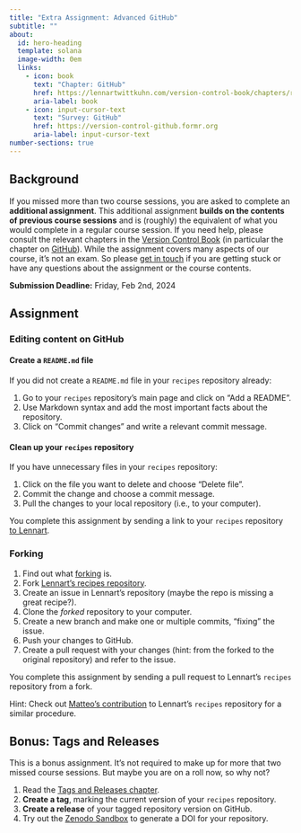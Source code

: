 ```yaml
---
title: "Extra Assignment: Advanced GitHub"
subtitle: ""
about:
  id: hero-heading
  template: solana
  image-width: 0em
  links:
    - icon: book
      text: "Chapter: GitHub"
      href: https://lennartwittkuhn.com/version-control-book/chapters/remotes-intro.html
      aria-label: book
    - icon: input-cursor-text
      text: "Survey: GitHub"
      href: https://version-control-github.formr.org
      aria-label: input-cursor-text
number-sections: true
---
```


::: {#hero-heading}
:::

## Background

If you missed more than two course sessions, you are asked to complete an **additional assignment**.
This additional assignment **builds on the contents of previous course sessions** and is (roughly) the equivalent of what you would complete in a regular course session.
If you need help, please consult the relevant chapters in the [Version Control Book]({{< var links.book >}}) (in particular the chapter on [GitHub](https://lennartwittkuhn.com/version-control-book/chapters/remotes-intro.html)).
While the assignment covers many aspects of our course, it's not an exam.
So please [get in touch]({{< var project.mailto >}}) if you are getting stuck or have any questions about the assignment or the course contents.

**Submission Deadline:** Friday, Feb 2nd, 2024 

## Assignment

### Editing content on GitHub

#### Create a `README.md` file

If you did not create a `README.md` file in your `recipes` repository already:

1.    Go to your `recipes` repository's main page and click on "Add a README".
1.    Use Markdown syntax and add the most important facts about the repository.
1.    Click on "Commit changes" and write a relevant commit message.

#### Clean up your `recipes` repository

If you have unnecessary files in your `recipes` repository:

1.    Click on the file you want to delete and choose "Delete file".
1.    Commit the change and choose a commit message.
1.    Pull the changes to your local repository (i.e., to your computer).

You complete this assignment by sending a link to your `recipes` repository [to Lennart]({{< var project.mailto >}}).

### Forking 

1.    Find out what [forking](https://lennartwittkuhn.com/version-control-book/chapters/remotes-intro.html#forking-a-repository) is.
1.    Fork [Lennart's recipes repository](https://github.com/lnnrtwttkhn/recipes/).
1.    Create an issue in Lennart's repository (maybe the repo is missing a great recipe?).
1.    Clone the *forked* repository to your computer.
1.    Create a new branch and make one or multiple commits, "fixing" the issue.
1.    Push your changes to GitHub.
1.    Create a pull request with your changes (hint: from the forked to the original repository) and refer to the issue.

You complete this assignment by sending a pull request to Lennart's `recipes` repository from a fork.

Hint: Check out [Matteo's contribution](https://github.com/lnnrtwttkhn/recipes/pull/2) to Lennart's `recipes` repository for a similar procedure.

## Bonus: Tags and Releases

This is a bonus assignment.
It's not required to make up for more that two missed course sessions.
But maybe you are on a roll now, so why not?

1.    Read the [Tags and Releases chapter](https://lennartwittkuhn.com/version-control-book/chapters/tags-and-releases.html).
1.    **Create a tag**, marking the current version of your `recipes` repository.
1.    **Create a release** of your tagged repository version on GitHub.
1.    Try out the [Zenodo Sandbox](https://sandbox.zenodo.org/) to generate a DOI for your repository.
